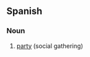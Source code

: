 ==Spanish==

===Noun===
{{infl|es|noun|g=f}}

# [[party]] (social gathering)

{{tbot entry|Spanish|party|2007|November}}